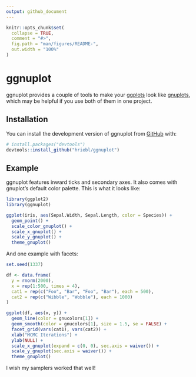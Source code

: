 ```yaml
---
output: github_document
---
```


<!-- README.md is generated from README.Rmd. Please edit that file -->

```r
knitr::opts_chunk$set(
  collapse = TRUE,
  comment = "#>",
  fig.path = "man/figures/README-",
  out.width = "100%"
)
```

# ggnuplot

<!-- badges: start -->
<!-- badges: end -->

ggnuplot provides a couple of tools to make your
[ggplots](https://ggplot2.tidyverse.org/) look like
[gnuplots](http://www.gnuplot.info/), which may be helpful if you use both of
them in one project.

## Installation

You can install the development version of ggnuplot from
[GitHub](https://github.com/) with:

``` r
# install.packages("devtools")
devtools::install_github("hriebl/ggnuplot")
```

## Example

ggnuplot features inward ticks and secondary axes. It also comes with gnuplot's
default color palette. This is what it looks like:

```r
library(ggplot2)
library(ggnuplot)

ggplot(iris, aes(Sepal.Width, Sepal.Length, color = Species)) +
  geom_point() +
  scale_color_gnuplot() +
  scale_x_gnuplot() +
  scale_y_gnuplot() +
  theme_gnuplot()
```

And one example with facets:

```r
set.seed(1337)

df <- data.frame(
  y = rnorm(2000),
  x = rep(1:500, times = 4),
  cat1 = rep(c("Foo", "Bar", "Foo", "Bar"), each = 500),
  cat2 = rep(c("Wibble", "Wobble"), each = 1000)
)

ggplot(df, aes(x, y)) +
  geom_line(color = gnucolors[1]) +
  geom_smooth(color = gnucolors[1], size = 1.5, se = FALSE) +
  facet_grid(vars(cat1), vars(cat2)) +
  xlab("MCMC Iterations") +
  ylab(NULL) +
  scale_x_gnuplot(expand = c(0, 0), sec.axis = waiver()) +
  scale_y_gnuplot(sec.axis = waiver()) +
  theme_gnuplot()
```

I wish my samplers worked that well!
